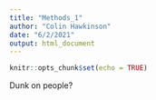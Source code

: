 ```yaml
---
title: "Methods_1"
author: "Colin Hawkinson"
date: "6/2/2021"
output: html_document
---
```


```r
knitr::opts_chunk$set(echo = TRUE)
```

Dunk on people? 